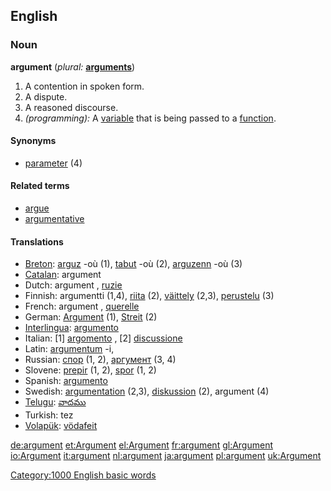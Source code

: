 ==English==

===Noun===
'''argument'''  (''plural:'' '''[[arguments]]''')
# A contention in spoken form.
# A dispute.
# A reasoned discourse.
# ''(programming):'' A [[variable]] that is being passed to a [[function]].

====Synonyms====
*[[parameter]] (4)

====Related terms====
*[[argue]]
*[[argumentative]]

====Translations====
*[[Breton]]: [[arguz]] {{m}} -où (1), [[tabut]] {{m}} -où (2), [[arguzenn]] {{f}} -où (3)
*[[Catalan]]: argument {{m}}
*Dutch: argument {{n}}, [[ruzie]] {{f}}
*Finnish: argumentti (1,4), [[riita]] (2), [[väittely]] (2,3), [[perustelu]] (3)
*French: argument {{m}}, [[querelle]] {{f}}
*German: [[Argument]] (1), [[Streit]] {{m}} (2)
*[[Interlingua]]: [[argumento]]
*Italian: [1] [[argomento]] {{m}}, [2] [[discussione]] {{f}}
*Latin: [[argumentum]] -i, {{n}}
*Russian: [[спор]] {{m}} (1, 2), [[аргумент]] {{m}} (3, 4)
*Slovene: [[prepir]] {{m}} (1, 2), [[spor]] {{m}} (1, 2)
*Spanish: [[argumento]] {{m}}
*Swedish: [[argumentation]] (2,3), [[diskussion]] (2), argument (4)
*[[Telugu]]: [[వాదము]]
*Turkish: tez
*[[Volapük]]: [[vödafeit]]

[[Category:1000 English basic words]]
[[de:argument]]
[[et:Argument]]
[[el:Argument]]
[[fr:argument]]
[[gl:Argument]]
[[io:Argument]]
[[it:argument]]
[[nl:argument]]
[[ja:argument]]
[[pl:argument]]
[[uk:Argument]]